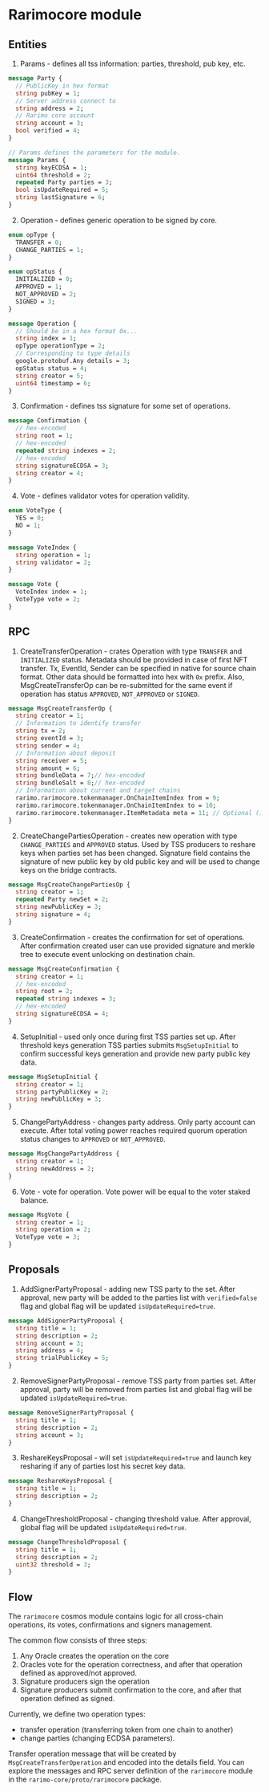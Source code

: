 ---
---

# Rarimocore module

## Entities
1. Params - defines all tss information: parties, threshold, pub key, etc.
```protobuf
message Party {
  // PublicKey in hex format
  string pubKey = 1;
  // Server address connect to
  string address = 2;
  // Rarimo core account
  string account = 3;
  bool verified = 4;
}

// Params defines the parameters for the module.
message Params {
  string keyECDSA = 1;
  uint64 threshold = 2;
  repeated Party parties = 3;
  bool isUpdateRequired = 5;
  string lastSignature = 6;
}
```

2. Operation - defines generic operation to be signed by core.
```protobuf
enum opType {
  TRANSFER = 0;
  CHANGE_PARTIES = 1;
}

enum opStatus {
  INITIALIZED = 0;
  APPROVED = 1;
  NOT_APPROVED = 2;
  SIGNED = 3;
}

message Operation {
  // Should be in a hex format 0x...
  string index = 1;
  opType operationType = 2;
  // Corresponding to type details
  google.protobuf.Any details = 3;
  opStatus status = 4;
  string creator = 5;
  uint64 timestamp = 6;
}
```

3. Confirmation - defines tss signature for some set of operations.
```protobuf
message Confirmation {
  // hex-encoded
  string root = 1;
  // hex-encoded
  repeated string indexes = 2;
  // hex-encoded
  string signatureECDSA = 3;
  string creator = 4;
}
```

4. Vote - defines validator votes for operation validity.
```protobuf
enum VoteType {
  YES = 0;
  NO = 1;
}

message VoteIndex {
  string operation = 1;
  string validator = 2;
}

message Vote {
  VoteIndex index = 1;
  VoteType vote = 2;
}
```

## RPC
1. CreateTransferOperation - crates Operation with type `TRANSFER` and `INITIALIZED` status.
Metadata should be provided in case of first NFT transfer. Tx, EventId, Sender can be specified in native for source chain format.
Other data should be formatted into hex with `0x` prefix.
Also, MsgCreateTransferOp can be re-submitted for the same event if operation has status `APPROVED`, `NOT_APPROVED` or `SIGNED`.
```protobuf
message MsgCreateTransferOp {
  string creator = 1;
  // Information to identify transfer
  string tx = 2;
  string eventId = 3;
  string sender = 4;
  // Information about deposit
  string receiver = 5;
  string amount = 6;
  string bundleData = 7;// hex-encoded
  string bundleSalt = 8;// hex-encoded
  // Information about current and target chains
  rarimo.rarimocore.tokenmanager.OnChainItemIndex from = 9;
  rarimo.rarimocore.tokenmanager.OnChainItemIndex to = 10;
  rarimo.rarimocore.tokenmanager.ItemMetadata meta = 11; // Optional (if item currently does not exists)
}
```

2. CreateChangePartiesOperation - creates new operation with type `CHANGE_PARTIES` and `APPROVED` status.
Used by TSS producers to reshare keys when parties set has been changed.
Signature field contains the signature of new public key by old public key and will be used to change keys on the bridge contracts.
```protobuf
message MsgCreateChangePartiesOp {
  string creator = 1;
  repeated Party newSet = 2;
  string newPublicKey = 3;
  string signature = 4;
}
```

3. CreateConfirmation - creates the confirmation for set of operations. After confirmation created user can use provided
signature and merkle tree to execute event unlocking on destination chain.
```protobuf
message MsgCreateConfirmation {
  string creator = 1;
  // hex-encoded
  string root = 2;
  repeated string indexes = 3;
  // hex-encoded
  string signatureECDSA = 4;
}
```

4. SetupInitial - used only once during first TSS parties set up. After threshold keys generation TSS parties submits
`MsgSetupInitial` to confirm successful keys generation and provide new party public key data.
```protobuf
message MsgSetupInitial {
  string creator = 1;
  string partyPublicKey = 2;
  string newPublicKey = 3;
}
```

5. ChangePartyAddress - changes party address. Only party account can execute. After total voting power reaches
required quorum operation status changes to `APPROVED` or `NOT_APPROVED`.
```protobuf
message MsgChangePartyAddress {
  string creator = 1;
  string newAddress = 2;
}
```

6. Vote - vote for operation. Vote power will be equal to the voter staked balance.
```protobuf
message MsgVote {
  string creator = 1;
  string operation = 2;
  VoteType vote = 3;
}
```

## Proposals
1. AddSignerPartyProposal - adding new TSS party to the set. After approval, new party will be added to the parties
list with `verified=false` flag and global flag will be updated `isUpdateRequired=true`.
```protobuf
message AddSignerPartyProposal {
  string title = 1;
  string description = 2;
  string account = 3;
  string address = 4;
  string trialPublicKey = 5;
}
```

2. RemoveSignerPartyProposal - remove TSS party from parties set. After approval, party will be removed from parties
list and global flag will be updated `isUpdateRequired=true`.
```protobuf
message RemoveSignerPartyProposal {
  string title = 1;
  string description = 2;
  string account = 3;
}
```

3. ReshareKeysProposal - will set `isUpdateRequired=true` and launch key resharing if any of parties lost his secret key data.
```protobuf
message ReshareKeysProposal {
  string title = 1;
  string description = 2;
}
```

4. ChangeThresholdProposal - changing threshold value. After approval, global flag will be updated `isUpdateRequired=true`.
```protobuf
message ChangeThresholdProposal {
  string title = 1;
  string description = 2;
  uint32 threshold = 3;
}
```

## Flow
The `rarimocore` cosmos module contains logic for all cross-chain operations, its votes, confirmations and signers management.

The common flow consists of three steps:
1. Any Oracle creates the operation on the core
2. Oracles vote for the operation correctness, and after that operation defined as approved/not approved.
3. Signature producers sign the operation
4. Signature producers submit confirmation to the core, and after that operation defined as signed.

Currently, we define two operation types:
- transfer operation (transferring token from one chain to another)
- change parties (changing ECDSA parameters).

Transfer operation message that will be created by `MsgCreateTransferOperation` and encoded into the details field.
You can explore the messages and RPC server definition of the `rarimocore` module in the `rarimo-core/proto/rarimocore` package.

